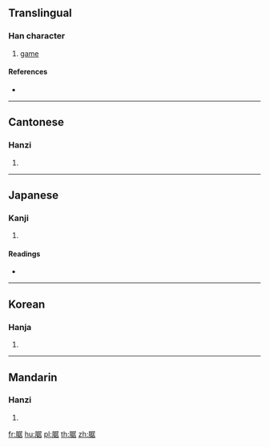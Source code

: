 {{character info/new}}
==Translingual==

===Han character===
{{Han char|rn=130|rad=肉|as=08|sn=12|four=77264|canj=BSJR}}

# [[game]]

====References====
* {{Han ref|kx=0987.070|dkj=29627|dj=1439.170|hdz=32092.120|uh=8152|ud=33106|bh=DB4C|bd=56140}}

----

==Cantonese==

===Hanzi===
{{yue-hanzi|jyut=|y=keui4}}

# {{defn|lang=yue|sort=肉08}}

----

==Japanese==

===Kanji===
{{ja-kanji|grade=|rs=肉08}}

# {{defn|lang=ja|sort=肉08}}

====Readings====
* {{ja-readings|on=[[きょ]] (kyo), [[こ]] (ko)|kun=[[ほじし]] (hojishi)|nanori=}}

----

==Korean==

===Hanja===
{{ko-hanja|hangeul=거|eumhun=|rv=geo|mr=kŏ|y=ke}}

# {{defn|lang=ko|sort=肉08}}

----

==Mandarin==

===Hanzi===
{{cmn-hanzi|pin=[[jū]] ([[ju1]])|wg=chü<sup>1</sup>}}

# {{defn|lang=cmn|sort=肉08}}

[[fr:腒]]
[[hu:腒]]
[[pl:腒]]
[[th:腒]]
[[zh:腒]]